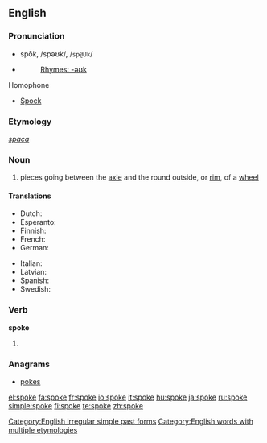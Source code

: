 ==English==

{{rank|idea|reached|appeared|461|spoke|strange|force|character}}

===Pronunciation===
*spōk, /spəʊk/, /<tt>sp@Uk</tt>/
*{{audio|en-us-spoke.ogg|Audio (US)}}
*:[[Rhymes:English:-əʊk|Rhymes: -əʊk]]

;Homophone
*[[Spock]]

===Etymology===
{{OE.}} ''[[spaca]]''

===Noun===
{{wikipedia}}
{{en-noun}}

# pieces going between the [[axle]] and the round outside, or [[rim]], of a [[wheel]]

====Translations====
{{trans-top|part of a wheel}}
*Dutch: {{t|nl|spaak|mf}}
*Esperanto: {{t|eo|spoko|xs=Esperanto}}
*Finnish: {{t+|fi|pinna}}
*French: {{t+|fr|rayon|m}}
*German: {{t-|de|Speiche}}
{{trans-mid}}
*Italian: {{t-|it|raggio}}
*Latvian: {{t|lv|spieķis|m|xs=Latvian}}
*Spanish: {{t+|es|rayo|m}}
*Swedish: {{t|sv|eker}}
{{trans-bottom}}

===Verb===
'''spoke'''
# {{simple past of|[[speak]]}}
<!--these belong on the page for "speak"
====Translations====
*Dutch: [[sprak]], [[spraken]]
*Finnish: [[puhui]]
*Hebrew: [[דיבר]] (diber)-->
===Anagrams===
*[[pokes]]

[[Category:English irregular simple past forms]]
[[Category:English words with multiple etymologies]]

[[el:spoke]]
[[fa:spoke]]
[[fr:spoke]]
[[io:spoke]]
[[it:spoke]]
[[hu:spoke]]
[[ja:spoke]]
[[ru:spoke]]
[[simple:spoke]]
[[fi:spoke]]
[[te:spoke]]
[[zh:spoke]]